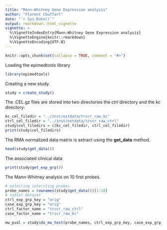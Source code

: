 ```yaml
---
title: "Mann-Whitney Gene Expression analysis"
author: "Florent Chuffart"
date: "`r Sys.Date()`"
output: rmarkdown::html_vignette
vignette: >
  %\VignetteIndexEntry{Mann-Whitney Gene Expression analysis}
  %\VignetteEngine{knitr::rmarkdown}
  %\VignetteEncoding{UTF-8}
---
```


```r
knitr::opts_chunk$set(collapse = TRUE, comment = "#>")
```

Loading the epimedtools library

```r
library(epimedtools)
```

Creating a new study.

```r
study = create_study()
```

The .CEL.gz files are stored into two directories the *ctrl* directory and the *kc* directory:

```r
kc_cel_filedir = "../inst/extdata/trscr_raw_kc"
ctrl_cel_filedir = "../inst/extdata/trscr_raw_ctrl"
study$cel_filedirs = c(kc_cel_filedir, ctrl_cel_filedir)
print(study$cel_filedirs)
```


The RMA normalized data matrix is extract using the **get_data** method.

```r
head(study$get_data())
```

The associated clinical data

```r
print(study$get_exp_grp())
```

The Mann-Whitney analysis on 10 first probes.

```r
# selecting intersting probes
probe_names = rownames(study$get_data())[1:10]
# subset dataset
ctrl_exp_grp_key = "orig"
case_exp_grp_key = "orig"
ctrl_factor_name = "trscr_raw_ctrl"
case_factor_name = "trscr_raw_kc"

mw_pval = study$do_mw_test(probe_names, ctrl_exp_grp_key, case_exp_grp_key, ctrl_factor_name, case_factor_name)

```
